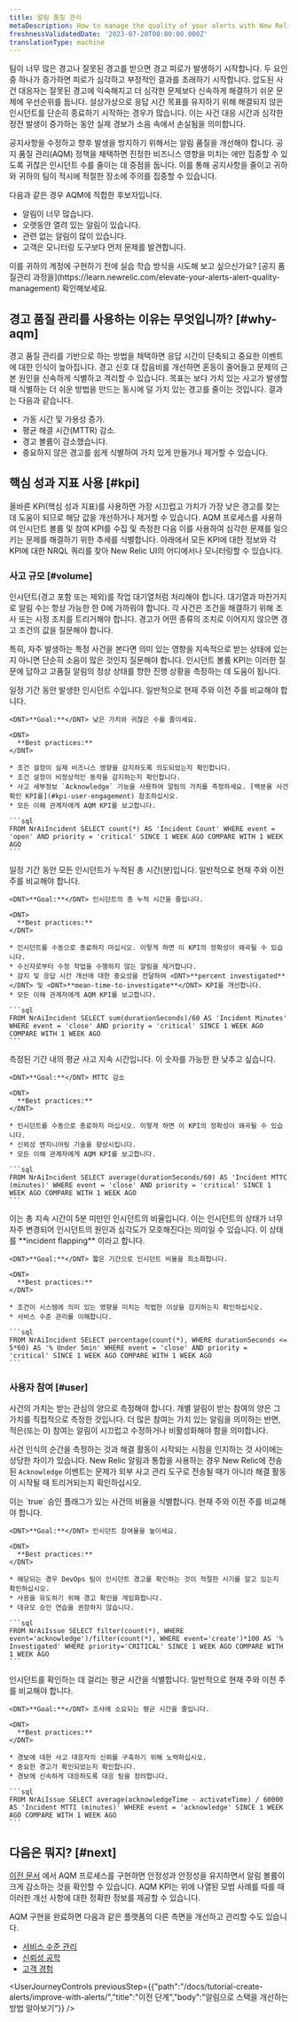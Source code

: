 ```yaml
---
title: 알림 품질 관리
metaDescription: How to manage the quality of your alerts with New Relic
freshnessValidatedDate: '2023-07-20T00:00:00.000Z'
translationType: machine
---
```


팀이 너무 많은 경고나 잘못된 경고를 받으면 경고 피로가 발생하기 시작합니다. 두 요인 중 하나가 증가하면 피로가 심각하고 부정적인 결과를 초래하기 시작합니다. 압도된 사건 대응자는 잘못된 경고에 익숙해지고 더 심각한 문제보다 신속하게 해결하기 쉬운 문제에 우선순위를 둡니다. 설상가상으로 응답 시간 목표를 유지하기 위해 해결되지 않은 인시던트를 단순히 종료하기 시작하는 경우가 많습니다. 이는 사건 대응 시간과 심각한 정전 발생이 증가하는 동안 실제 경보가 소음 속에서 손실됨을 의미합니다.

공지사항을 수정하고 향후 발생을 방지하기 위해서는 알림 품질을 개선해야 합니다. 공지 품질 관리(AQM) 정책을 채택하면 진정한 비즈니스 영향을 미치는 <InlinePopover type="alerts" />에만 집중할 수 있도록 귀찮은 인시던트 수를 줄이는 데 중점을 둡니다. 이를 통해 공지사항을 줄이고 귀하와 귀하의 팀이 적시에 적절한 장소에 주의를 집중할 수 있습니다.

다음과 같은 경우 AQM에 적합한 후보자입니다.

* 알림이 너무 많습니다.
* 오랫동안 열려 있는 알림이 있습니다.
* 관련 없는 알림이 많이 있습니다.
* 고객은 모니터링 도구보다 먼저 문제를 발견합니다.

<Callout variant="tip">
  이를 귀하의 계정에 구현하기 전에 실습 학습 방식을 시도해 보고 싶으신가요? [공지 품질관리 과정을](https://learn.newrelic.com/elevate-your-alerts-alert-quality-management) 확인해보세요.
</Callout>

## 경고 품질 관리를 사용하는 이유는 무엇입니까? [#why-aqm]

경고 품질 관리를 기반으로 하는 방법을 채택하면 응답 시간이 단축되고 중요한 이벤트에 대한 인식이 높아집니다. 경고 신호 대 잡음비를 개선하면 혼동이 줄어들고 문제의 근본 원인을 신속하게 식별하고 격리할 수 있습니다. 목표는 보다 가치 있는 사고가 발생할 때 식별하는 더 쉬운 방법을 만드는 동시에 덜 가치 있는 경고를 줄이는 것입니다. 결과는 다음과 같습니다.

* 가동 시간 및 가용성 증가.
* 평균 해결 시간(MTTR) 감소.
* 경고 볼륨이 감소했습니다.
* 중요하지 않은 경고를 쉽게 식별하여 가치 있게 만들거나 제거할 수 있습니다.

## 핵심 성과 지표 사용 [#kpi]

올바른 KPI(핵심 성과 지표)를 사용하면 가장 시끄럽고 가치가 가장 낮은 경고를 찾는 데 도움이 되므로 해당 값을 개선하거나 제거할 수 있습니다. AQM 프로세스를 사용하여 인시던트 볼륨 및 참여 KPI를 수집 및 측정한 다음 이를 사용하여 심각한 문제를 일으키는 문제를 해결하기 위한 추세를 식별합니다. 아래에서 모든 KPI에 대한 정보와 각 KPI에 대한 NRQL 쿼리를 찾아 New Relic UI의 어디에서나 모니터링할 수 있습니다.

### 사고 규모 [#volume]

인시던트(경고 포함 또는 제외)를 작업 대기열처럼 처리해야 합니다. 대기열과 마찬가지로 알림 수는 항상 가능한 한 0에 가까워야 합니다. 각 사건은 조건을 해결하기 위해 조사 또는 시정 조치를 트리거해야 합니다. 경고가 어떤 종류의 조치로 이어지지 않으면 경고 조건의 값을 질문해야 합니다.

특히, 자주 발생하는 특정 사건을 본다면 의미 있는 영향을 지속적으로 받는 상태에 있는지 아니면 단순히 소음이 많은 것인지 질문해야 합니다. 인시던트 볼륨 KPI는 이러한 질문에 답하고 고품질 알림의 정상 상태를 향한 진행 상황을 측정하는 데 도움이 됩니다.

<CollapserGroup>
  <Collapser id="kpi-incident-count" title="사고 수 KPI">
    일정 기간 동안 발생한 인시던트 수입니다. 일반적으로 현재 주와 이전 주를 비교해야 합니다.

    <DNT>**Goal:**</DNT> 낮은 가치와 귀찮은 수를 줄이세요.

    <DNT>
      **Best practices:**
    </DNT>

    * 조건 설정이 실제 비즈니스 영향을 감지하도록 의도되었는지 확인합니다.
    * 조건 설정이 비정상적인 동작을 감지하는지 확인합니다.
    * 사고 세부정보 `Acknowledge` 기능을 사용하여 알림의 가치를 측정하세요. [백분율 사건 확인 KPI를](#kpi-user-engagement) 참조하십시오.
    * 모든 이해 관계자에게 AQM KPI를 보고합니다.

    ```sql
    FROM NrAiIncident SELECT count(*) AS 'Incident Count' WHERE event = 'open' AND priority = 'critical' SINCE 1 WEEK AGO COMPARE WITH 1 WEEK AGO
    ```
  </Collapser>

  <Collapser id="kpi-incident-duration" title="누적 사고 기간 KPI">
    일정 기간 동안 모든 인시던트가 누적된 총 시간(분)입니다. 일반적으로 현재 주와 이전 주를 비교해야 합니다.

    <DNT>**Goal:**</DNT> 인시던트의 총 누적 시간을 줄입니다.

    <DNT>
      **Best practices:**
    </DNT>

    * 인시던트를 수동으로 종료하지 마십시오. 이렇게 하면 이 KPI의 정확성이 왜곡될 수 있습니다.
    * 수신자로부터 수정 작업을 수행하지 않는 알림을 제거합니다.
    * 감지 및 응답 시간 개선에 대한 중요성을 전달하여 <DNT>**percent investigated**</DNT> 및 <DNT>**mean-time-to-investigate**</DNT> KPI를 개선합니다.
    * 모든 이해 관계자에게 AQM KPI를 보고합니다.

    ```sql
    FROM NrAiIncident SELECT sum(durationSeconds)/60 AS 'Incident Minutes' WHERE event = 'close' AND priority = 'critical' SINCE 1 WEEK AGO COMPARE WITH 1 WEEK AGO
    ```
  </Collapser>

  <Collapser id="kpi-mttc" title="평균 마감 시간(MTTC) KPI">
    측정된 기간 내의 평균 사고 지속 시간입니다. 이 숫자를 가능한 한 낮추고 싶습니다.

    <DNT>**Goal:**</DNT> MTTC 감소

    <DNT>
      **Best practices:**
    </DNT>

    * 인시던트를 수동으로 종료하지 마십시오. 이렇게 하면 이 KPI의 정확성이 왜곡될 수 있습니다.
    * 신뢰성 엔지니어링 기술을 향상시킵니다.
    * 모든 이해 관계자에게 AQM KPI를 보고합니다.

    ```sql
    FROM NrAiIncident SELECT average(durationSeconds/60) AS 'Incident MTTC (minutes)' WHERE event = 'close' AND priority = 'critical' SINCE 1 WEEK AGO COMPARE WITH 1 WEEK AGO
    ```
  </Collapser>

  <Collapser id="kpi-pct-under-five" title="5분 미만의 KPI 비율">
    이는 총 지속 시간이 5분 미만인 인시던트의 비율입니다. 이는 인시던트의 상태가 너무 자주 변경되어 인시던트의 원인과 심각도가 모호해진다는 의미일 수 있습니다. 이 상태를 <DNT>**incident flapping**</DNT> 이라고 합니다.

    <DNT>**Goal:**</DNT> 짧은 기간으로 인시던트 비율을 최소화합니다.

    <DNT>
      **Best practices:**
    </DNT>

    * 조건이 시스템에 의미 있는 영향을 미치는 적법한 이상을 감지하는지 확인하십시오.
    * 서비스 수준 관리를 이해합니다.

    ```sql
    FROM NrAiIncident SELECT percentage(count(*), WHERE durationSeconds <= 5*60) AS '% Under 5min' WHERE event = 'close' AND priority = 'critical' SINCE 1 WEEK AGO COMPARE WITH 1 WEEK AGO 
    ```
  </Collapser>
</CollapserGroup>

### 사용자 참여 [#user]

사건의 가치는 받는 관심의 양으로 측정해야 합니다. 개별 알림이 받는 참여의 양은 그 가치를 직접적으로 측정한 것입니다. 더 많은 참여는 가치 있는 알림을 의미하는 반면, 적은(또는 0) 참여는 알림이 시끄럽고 수정하거나 비활성화해야 함을 의미합니다.

사건 인식의 순간을 측정하는 것과 해결 활동이 시작되는 시점을 인지하는 것 사이에는 상당한 차이가 있습니다. New Relic 알림과 통합을 사용하는 경우 New Relic에 전송된 `Acknowledge` 이벤트는 문제가 외부 사고 관리 도구로 전송될 때가 아니라 해결 활동이 시작될 때 트리거되는지 확인하십시오.

<CollapserGroup>
  <Collapser id="kpi-pct-ack" title="KPI 인정 비율">
    이는 `true` 승인 플래그가 있는 사건의 비율을 식별합니다. 현재 주와 이전 주를 비교해야 합니다.

    <DNT>**Goal:**</DNT> 인시던트 참여율을 높이세요.

    <DNT>
      **Best practices:**
    </DNT>

    * 해당되는 경우 DevOps 팀이 인시던트 경고를 확인하는 것이 적절한 시기를 알고 있는지 확인하십시오.
    * 사용을 유도하기 위해 경고 확인을 게임화합니다.
    * 대규모 승인 연습을 권장하지 않습니다.

    ```sql
    FROM NrAiIssue SELECT filter(count(*), WHERE event='acknowledge')/filter(count(*), WHERE event='create')*100 AS '% Investigated' WHERE priority='CRITICAL' SINCE 1 WEEK AGO COMPARE WITH 1 WEEK AGO
    ```
  </Collapser>

  <Collapser id="kpi-mtti" title="평균 조사 시간(MTTI) KPI">
    인시던트를 확인하는 데 걸리는 평균 시간을 식별합니다. 일반적으로 현재 주와 이전 주를 비교해야 합니다.

    <DNT>**Goal:**</DNT> 조사에 소요되는 평균 시간을 줄입니다.

    <DNT>
      **Best practices:**
    </DNT>

    * 경보에 대한 사고 대응자의 신뢰를 구축하기 위해 노력하십시오.
    * 중요한 경고가 확인되었는지 확인합니다.
    * 경보에 신속하게 대응하도록 대응 팀을 장려합니다.

    ```sql
    FROM NrAiIssue SELECT average(acknowledgeTime - activateTime) / 60000 AS 'Incident MTTI (minutes)' WHERE event = 'acknowledge' SINCE 1 WEEK AGO COMPARE WITH 1 WEEK AGO
    ```
  </Collapser>
</CollapserGroup>

## 다음은 뭐지? [#next]

[이전 문서](/docs/tutorial-create-alerts/improve-with-alerts/) 에서 AQM 프로세스를 구현하면 안정성과 안정성을 유지하면서 알림 볼륨이 크게 감소하는 것을 확인할 수 있습니다. AQM KPI는 위에 나열된 모범 사례를 따를 때 이러한 개선 사항에 대한 정확한 정보를 제공할 수 있습니다.

AQM 구현을 완료하면 다음과 같은 플랫폼의 다른 측면을 개선하고 관리할 수도 있습니다.

* [서비스 수준 관리](/docs/new-relic-solutions/observability-maturity/uptime-performance-reliability/slm-implementation-guide/)
* [신뢰성 공학](/docs/new-relic-solutions/observability-maturity/uptime-performance-reliability/diagnostics-beginner-guide/)
* [고객 경험](/docs/new-relic-solutions/observability-maturity/customer-experience/quality-foundation-implementation-guide/)

<UserJourneyControls previousStep={{"path":"/docs/tutorial-create-alerts/improve-with-alerts/","title":"이전 단계","body":"알림으로 스택을 개선하는 방법 알아보기"}} />